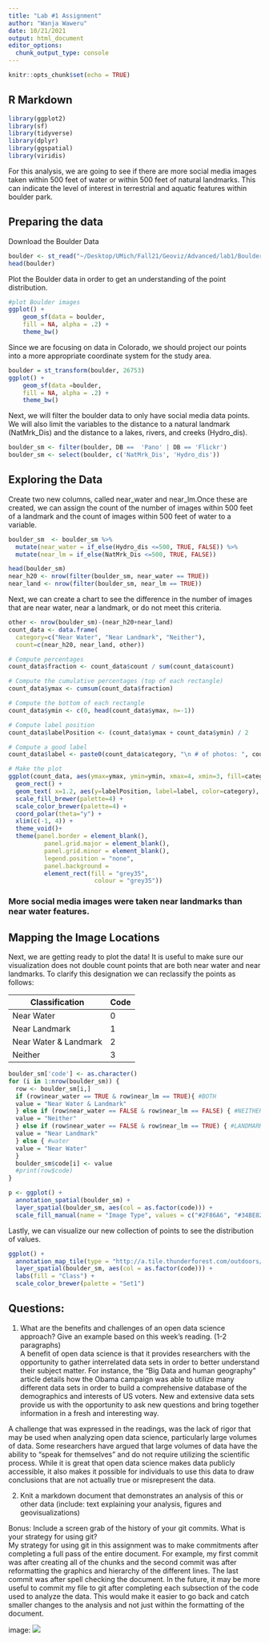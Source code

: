 ```yaml
---
title: "Lab #1 Assignment"
author: "Wanja Waweru"
date: 10/21/2021
output: html_document
editor_options: 
  chunk_output_type: console
---
```


```r
knitr::opts_chunk$set(echo = TRUE)
```

## R Markdown

```r
library(ggplot2)
library(sf)
library(tidyverse)
library(dplyr)
library(ggspatial)
library(viridis)
```

For this analysis, we are going to see if there are more social media images taken within 500 feet of water or within 500 feet of natural landmarks. This can indicate the level of interest in terrestrial and aquatic features within boulder park.

## Preparing the data

Download the Boulder Data
```r
boulder <- st_read("~/Desktop/UMich/Fall21/Geoviz/Advanced/lab1/Boulder_Data/BoulderSocialMedia.shp")
head(boulder)
```

Plot the Boulder data in order to get an understanding of the point distribution.
```r
#plot Boulder images
ggplot() +
    geom_sf(data = boulder,
    fill = NA, alpha = .2) +
    theme_bw()
```

Since we are focusing on data in Colorado, we should project our points into a more
appropriate coordinate system for the study area.
```r
boulder = st_transform(boulder, 26753) 
ggplot() +
    geom_sf(data =boulder,
    fill = NA, alpha = .2) +
    theme_bw()
```

Next, we will filter the boulder data to only have social media data points.
We will also limit the variables to the distance to a natural landmark (NatMrk_Dis) and the distance to a lakes, rivers, and creeks (Hydro_dis).
```r
boulder_sm <- filter(boulder, DB ==  'Pano' | DB == 'Flickr')
boulder_sm <- select(boulder, c('NatMrk_Dis', 'Hydro_dis'))
```

## Exploring the Data

Create two new columns, called near_water and near_lm.Once these are created,
we can assign the count of the number of images within 500 feet of a landmark and the count of images within 500 feet of water to a variable.
```r
boulder_sm  <- boulder_sm %>% 
  mutate(near_water = if_else(Hydro_dis <=500, TRUE, FALSE)) %>%
  mutate(near_lm = if_else(NatMrk_Dis <=500, TRUE, FALSE))

head(boulder_sm)
near_h20 <- nrow(filter(boulder_sm, near_water == TRUE))
near_land <- nrow(filter(boulder_sm, near_lm == TRUE))
```

Next, we can create a chart to see the difference in the number of images that are near water, near a landmark, or do not meet this criteria.
```r
other <- nrow(boulder_sm)-(near_h20+near_land)
count_data <- data.frame(
  category=c("Near Water", "Near Landmark", "Neither"),
  count=c(near_h20, near_land, other))

# Compute percentages
count_data$fraction <- count_data$count / sum(count_data$count)

# Compute the cumulative percentages (top of each rectangle)
count_data$ymax <- cumsum(count_data$fraction)

# Compute the bottom of each rectangle
count_data$ymin <- c(0, head(count_data$ymax, n=-1))

# Compute label position
count_data$labelPosition <- (count_data$ymax + count_data$ymin) / 2

# Compute a good label
count_data$label <- paste0(count_data$category, "\n # of photos: ", count_data$count)

# Make the plot
ggplot(count_data, aes(ymax=ymax, ymin=ymin, xmax=4, xmin=3, fill=category)) +
  geom_rect() +
  geom_text( x=1.2, aes(y=labelPosition, label=label, color=category), size=4) + # x here controls label position (inner / outer)
  scale_fill_brewer(palette=4) +
  scale_color_brewer(palette=4) +
  coord_polar(theta="y") +
  xlim(c(-1, 4)) +
  theme_void()+
  theme(panel.border = element_blank(),
          panel.grid.major = element_blank(),
          panel.grid.minor = element_blank(),
          legend.position = "none",
          panel.background = 
          element_rect(fill = "grey35",
                        colour = "grey35"))
```

### More social media images were taken **near landmarks** than near water features.

## Mapping the Image Locations

Next, we are getting ready to plot the data! It is useful to make sure our visualization does not double count points that are both near water and near landmarks. To clarify this designation we can reclassify the points as follows:

Classification | Code
-------------- | ------
Near Water     | 0
Near Landmark  | 1
Near Water & Landmark | 2
Neither | 3

```r
boulder_sm['code'] <- as.character()
for (i in 1:nrow(boulder_sm)) {
  row <- boulder_sm[i,]
  if (row$near_water == TRUE & row$near_lm == TRUE){ #BOTH
  value = "Near Water & Landmark" 
  } else if (row$near_water == FALSE & row$near_lm == FALSE) { #NEITHER
  value = "Neither"  
  } else if (row$near_water == FALSE & row$near_lm == TRUE) { #LANDMARK
  value = "Near Landmark" 
  } else { #water
  value = "Near Water"
  }
  boulder_sm$code[i] <- value
  #print(row$code)
}

```


```r
p <- ggplot() +
  annotation_spatial(boulder_sm) +
  layer_spatial(boulder_sm, aes(col = as.factor(code))) +
  scale_fill_manual(name = "Image Type", values = c("#2F86A6", "#34BE82", "#2FDD92", "#F2F013"))
```


Lastly, we can visualize our new collection of points to see the distribution of values.
```r
ggplot() +
  annotation_map_tile(type = "http://a.tile.thunderforest.com/outdoors/${z}/${x}/${y}.png") +
  layer_spatial(boulder_sm, aes(col = as.factor(code))) +
  labs(fill = "Class") +
  scale_color_brewer(palette = "Set1")
```

## Questions:
1. What are the benefits and challenges of an open data science approach? Give an example based on this week’s reading. (1-2 paragraphs)  
A benefit of open data science is that it provides researchers with the opportunity to gather interrelated data sets in order to better understand their subject matter. For instance, the "Big Data and human geography" article details how the Obama campaign was able to utilize many different data sets in order to build a comprehensive database of the demographics and interests of US voters. New and extensive data sets provide us with the opportunity to ask new questions and bring together information in a fresh and interesting way.

A challenge that was expressed in the readings, was the lack of rigor that may be used when analyzing open data science, particularly large volumes of data. Some researchers have argued that large volumes of data have the ability to "speak for themselves" and do not require utilizing the scientific process. While it is great that open data science makes data publicly accessible, it also makes it possible for individuals to use this data to draw conclusions that are not actually true or misrepresent the data.

2. Knit a markdown document that demonstrates an analysis of this or other data (include: text explaining your analysis, figures and geovisualizations)  

Bonus: Include a screen grab of the history of your git commits. What is your strategy for using git?  
My strategy for using git in this assignment was to make commitments after completing
a full pass of the entire document. For example, my first commit was after creating all of the chunks and the second commit was after reformatting the graphics and hierarchy of the different lines. The last commit was after spell checking the document. In the future, it may be more useful to commit my file to git after completing each subsection of the code used to analyze the data. This would make it easier to go back and catch smaller changes to the analysis and not just within the formatting of the document.

image: ![](path/to/smallorb.png)

